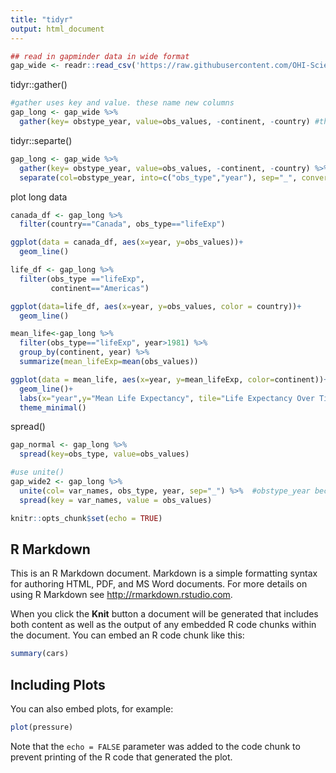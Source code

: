```yaml
---
title: "tidyr"
output: html_document
---
```

```r
## read in gapminder data in wide format
gap_wide <- readr::read_csv('https://raw.githubusercontent.com/OHI-Science/data-science-training/master/data/gapminder_wide.csv')
```

tidyr::gather()
```r
#gather uses key and value. these name new columns
gap_long <- gap_wide %>% 
  gather(key= obstype_year, value=obs_values, -continent, -country) #the -continent and -country means that you DONT gather them because you want to keep them as their own variables...they were ok. key=previous column headings, values=the row inputs

```

tidyr::separte()
```r
gap_long <- gap_wide %>% 
  gather(key= obstype_year, value=obs_values, -continent, -country) %>% 
  separate(col=obstype_year, into=c("obs_type","year"), sep="_", convert=TRUE) #check how R classed the new data columns, i.e. is year a num is obs_type a charcter? 

```

plot long data
```r
canada_df <- gap_long %>% 
  filter(country=="Canada", obs_type=="lifeExp") 

ggplot(data = canada_df, aes(x=year, y=obs_values))+
  geom_line()

life_df <- gap_long %>% 
  filter(obs_type =="lifeExp",
         continent=="Americas")

ggplot(data=life_df, aes(x=year, y=obs_values, color = country))+
  geom_line()

mean_life<-gap_long %>% 
  filter(obs_type=="lifeExp", year>1981) %>% 
  group_by(continent, year) %>% 
  summarize(mean_lifeExp=mean(obs_values))

ggplot(data = mean_life, aes(x=year, y=mean_lifeExp, color=continent))+
  geom_line()+
  labs(x="year",y="Mean Life Expectancy", tile="Life Expectancy Over Time")+
  theme_minimal()

```

spread()
```r
gap_normal <- gap_long %>% 
  spread(key=obs_type, value=obs_values)

#use unite()
gap_wide2 <- gap_long %>% 
  unite(col= var_names, obs_type, year, sep="_") %>%  #obstype_year becomes the observation data rows of var_names
  spread(key = var_names, value = obs_values)

```


```r
knitr::opts_chunk$set(echo = TRUE)
```

## R Markdown

This is an R Markdown document. Markdown is a simple formatting syntax for authoring HTML, PDF, and MS Word documents. For more details on using R Markdown see <http://rmarkdown.rstudio.com>.

When you click the **Knit** button a document will be generated that includes both content as well as the output of any embedded R code chunks within the document. You can embed an R code chunk like this:

```r
summary(cars)
```

## Including Plots

You can also embed plots, for example:

```r
plot(pressure)
```

Note that the `echo = FALSE` parameter was added to the code chunk to prevent printing of the R code that generated the plot.
